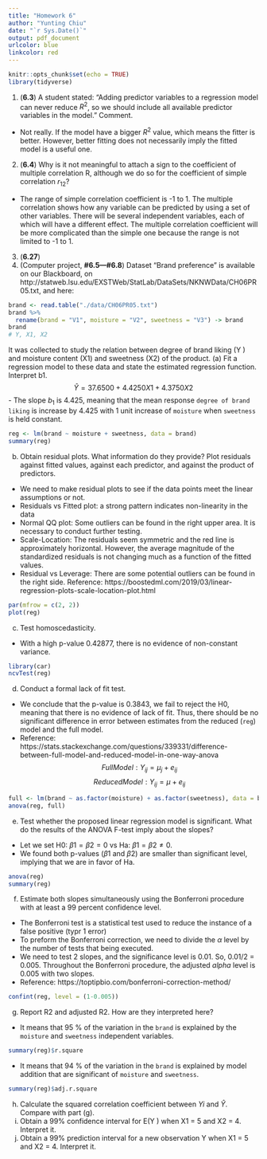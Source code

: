 ```yaml
---
title: "Homework 6"
author: "Yunting Chiu"
date: "`r Sys.Date()`"
output: pdf_document
urlcolor: blue
linkcolor: red
---
```


```r
knitr::opts_chunk$set(echo = TRUE)
library(tidyverse)
```
1. (**6.3**) A student stated: “Adding predictor variables to a regression model can never reduce
$R^2$, so we should include all available predictor variables in the model.” Comment.
- Not really. If the model have a bigger $R^2$ value, which means the fitter is better. However, better fitting does not necessarily imply the fitted model is a useful one.

2. (**6.4**) Why is it not meaningful to attach a sign to the coefficient of multiple correlation R,
although we do so for the coefficient of simple correlation $r_{12}$?
- The range of simple correlation coefficient is -1 to 1. The multiple correlation shows how any variable can be predicted by using a set of other variables. There will be several independent variables, each of which will have a different effect. The multiple correlation coefficient will be more complicated than the simple one because the range is not limited to -1 to 1.

3. (**6.27**) 
4. (Computer project, **#6.5—#6.8**) Dataset “Brand preference” is available on our Blackboard, on http://statweb.lsu.edu/EXSTWeb/StatLab/DataSets/NKNWData/CH06PR05.txt,
and here:
```r
brand <- read.table("./data/CH06PR05.txt")
brand %>%
  rename(brand = "V1", moisture = "V2", sweetness = "V3") -> brand
brand
# Y, X1, X2
```
It was collected to study the relation between degree of brand liking (Y ) and moisture content
(X1) and sweetness (X2) of the product.
(a) Fit a regression model to these data and state the estimated regression function. Interpret b1.
$$
\hat{Y} = 37.6500 + 4.4250X1 + 4.3750X2
$$
- The slope $b_1$ is 4.425, meaning that the mean response `degree of brand liking` is increase by 4.425 with 1 unit increase of `moisture` when `sweetness` is held constant.
```r
reg <- lm(brand ~ moisture + sweetness, data = brand)
summary(reg)
```

(b) Obtain residual plots. What information do they provide? Plot residuals against fitted values, against each predictor, and against the product of predictors.
- We need to make residual plots to see if the data points meet the linear assumptions or not.
- Residuals vs Fitted plot: a strong pattern indicates non-linearity in the data
- Normal QQ plot: Some outliers can be found in the right upper area. It is necessary to conduct further testing.
- Scale-Location: The residuals seem symmetric and the red line is approximately horizontal. However,  the average magnitude of the standardized residuals is not changing much as a function of the fitted values.
- Residual vs Leverage: There are some potential outliers can be found in the right side.
Reference: https://boostedml.com/2019/03/linear-regression-plots-scale-location-plot.html

```r
par(mfrow = c(2, 2))
plot(reg)
```

(c) Test homoscedasticity.
- With a high p-value 0.42877, there is no evidence of non-constant variance.
```r
library(car)
ncvTest(reg)
```

(d) Conduct a formal lack of fit test. 
- We conclude that the p-value is 0.3843, we fail to reject the H0, meaning that there is no evidence of lack of fit. Thus, there should be no significant difference in error between estimates from the reduced (`reg`) model and the full model.
- Reference: https://stats.stackexchange.com/questions/339331/difference-between-full-model-and-reduced-model-in-one-way-anova
$$
Full Model: Y_{ij} = \mu_j + e_{ij}
$$
$$
Reduced Model: Y_{ij} = \mu + e_{ij}
$$
```r
full <- lm(brand ~ as.factor(moisture) + as.factor(sweetness), data = brand)
anova(reg, full)
```

(e) Test whether the proposed linear regression model is significant. What do the results of the ANOVA F-test imply about the slopes?
- Let we set H0: $\beta1 = \beta2 = 0$ vs Ha: $\beta1 = \beta2 \neq0$.
- We found both p-values ($\beta1$ and $\beta2$) are smaller than significant level, implying that we are in favor of Ha.
```r
anova(reg)
summary(reg)
```

(f) Estimate both slopes simultaneously using the Bonferroni procedure with at least a 99 percent confidence level.
- The Bonferroni test is a statistical test used to reduce the instance of a false positive (typr 1 error)
- To preform the Bonferroni correction, we need to divide the $\alpha$ level by the number of tests that being executed.
- We need to test 2 slopes, and the significance level is 0.01. So, 0.01/2 = 0.005. Throughout the Bonferroni procedure, the adjusted $alpha$ level is 0.005 with two slopes.
- Reference: https://toptipbio.com/bonferroni-correction-method/
```r
confint(reg, level = (1-0.005))
```

(g) Report R2 and adjusted R2. How are they interpreted here?
- It means that 95 % of the variation in the `brand` is explained by the `moisture` and `sweetness` independent variables.
```r
summary(reg)$r.square
```
- It means that 94 % of the variation in the `brand` is explained by model addition that are significant of `moisture` and `sweetness`.
```r
summary(reg)$adj.r.square
```

(h) Calculate the squared correlation coefficient between $Yi$ and $\hat{Y}$. Compare with part (g).
(i) Obtain a 99% confidence interval for E(Y ) when X1 = 5 and X2 = 4. Interpret it.
(j) Obtain a 99% prediction interval for a new observation Y when X1 = 5 and X2 = 4. Interpret it.
